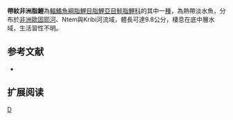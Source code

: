 {{Speciesbox 
| genus = Brycinus
| species = taeniurus
| status = LC
| status_system = IUCN3.1
| authority =  [[Günther|Günther]], 1867
| synonyms = *''Alestes taeniurus''<br /><small>Günther, 1867</small>
*''Alestobrycon taeniurus taeniurus,Günther,1867''
}}
'''帶紋非洲脂鯉'''為[[輻鰭魚綱|輻鰭魚綱]][[脂鯉目|脂鯉目]][[脂鯉亞目|脂鯉亞目]][[鮭脂鯉科|鮭脂鯉科]]的其中一[[種|種]]，為熱帶淡水魚，分布於[[非洲|非洲]][[歐固耶河|歐固耶河]]、Ntem與Kribi河流域，體長可達9.8公分，棲息在底中層水域，生活習性不明。

==参考文献==
{{refbegin}}
*{{FishBase_species|genus=Brycinus|species=taeniurus|year=2014|month=1}}
{{refend}}

== 扩展阅读 ==
{{refbegin}}
{{wikispecies-inline|Brycinus taeniurus|帶紋非洲脂鯉}}
{{refend}}

{{Taxonbar|from=Q5504396}}

[[Category:非洲脂鯉屬|D]]


{{魚類小作品}}